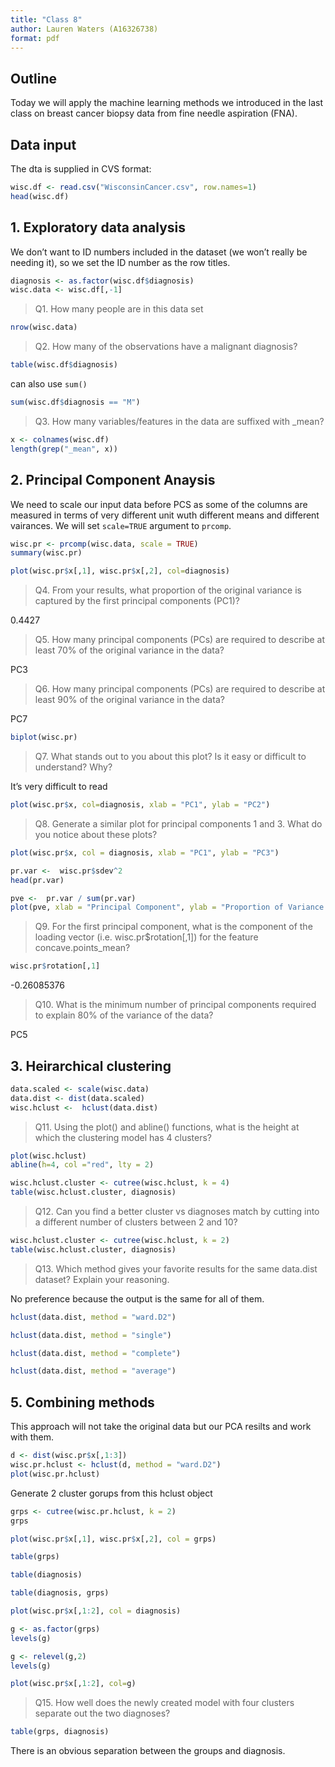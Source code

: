 ```yaml
---
title: "Class 8"
author: Lauren Waters (A16326738)
format: pdf
---
```


## Outline 
Today we will apply the machine learning methods we introduced in the last class on breast cancer biopsy data from fine needle aspiration (FNA).

## Data input 
The dta is supplied in CVS format:

```r
wisc.df <- read.csv("WisconsinCancer.csv", row.names=1)
head(wisc.df)
```

## 1. Exploratory data analysis 

We don't want to ID numbers included in the dataset (we won't really be needing it), so we set the ID number as the row titles. 

```r
diagnosis <- as.factor(wisc.df$diagnosis)
wisc.data <- wisc.df[,-1]
```

>Q1. How many people are in this data set 

```r
nrow(wisc.data)
```

>Q2. How many of the observations have a malignant diagnosis? 

```r
table(wisc.df$diagnosis)
```

can also use `sum()` 

```r
sum(wisc.df$diagnosis == "M")
```

>Q3. How many variables/features in the data are suffixed with _mean?

```r
x <- colnames(wisc.df)
length(grep("_mean", x))
```

## 2. Principal Component Anaysis 

We need to scale our input data before PCS as some of the columns are measured in terms of very different unit wuth different means and different vairances. We will set `scale=TRUE` argument to `prcomp`.

```r
wisc.pr <- prcomp(wisc.data, scale = TRUE)
summary(wisc.pr)
```

```r
plot(wisc.pr$x[,1], wisc.pr$x[,2], col=diagnosis)
```

>Q4. From your results, what proportion of the original variance is captured by the first principal components (PC1)?

0.4427

>Q5. How many principal components (PCs) are required to describe at least 70% of the original variance in the data?

PC3

>Q6. How many principal components (PCs) are required to describe at least 90% of the original variance in the data?

PC7

```r
biplot(wisc.pr)
```

>Q7. What stands out to you about this plot? Is it easy or difficult to understand? Why? 

It's very difficult to read 

```r
plot(wisc.pr$x, col=diagnosis, xlab = "PC1", ylab = "PC2")
```

>Q8. Generate a similar plot for principal components 1 and 3. What do you notice about these plots?

```r
plot(wisc.pr$x, col = diagnosis, xlab = "PC1", ylab = "PC3")
```

```r
pr.var <-  wisc.pr$sdev^2
head(pr.var)
```

```r
pve <-  pr.var / sum(pr.var)
plot(pve, xlab = "Principal Component", ylab = "Proportion of Variance Explained", ylim = c(0, 1), type = "o")
```

>Q9. For the first principal component, what is the component of the loading vector (i.e. wisc.pr$rotation[,1]) for the feature concave.points_mean?

```r
wisc.pr$rotation[,1]
```
 
 -0.26085376 

>Q10. What is the minimum number of principal components required to explain 80% of the variance of the data?

PC5

## 3. Heirarchical clustering

```r
data.scaled <- scale(wisc.data)
data.dist <- dist(data.scaled)
wisc.hclust <-  hclust(data.dist)
```

>Q11. Using the plot() and abline() functions, what is the height at which the clustering model has 4 clusters?

```r
plot(wisc.hclust)
abline(h=4, col ="red", lty = 2)
```

```r
wisc.hclust.cluster <- cutree(wisc.hclust, k = 4)
table(wisc.hclust.cluster, diagnosis)
```

>Q12. Can you find a better cluster vs diagnoses match by cutting into a different number of clusters between 2 and 10?

```r
wisc.hclust.cluster <- cutree(wisc.hclust, k = 2)
table(wisc.hclust.cluster, diagnosis)
```

>Q13. Which method gives your favorite results for the same data.dist dataset? Explain your reasoning.

No preference because the output is the same for all of them.

```r
hclust(data.dist, method = "ward.D2")
```

```r
hclust(data.dist, method = "single")
```

```r
hclust(data.dist, method = "complete")
```

```r
hclust(data.dist, method = "average")
```

## 5. Combining methods 

This approach will not take the original data but our PCA resilts and work with them. 

```r
d <- dist(wisc.pr$x[,1:3])
wisc.pr.hclust <- hclust(d, method = "ward.D2")
plot(wisc.pr.hclust)
```

Generate 2 cluster gorups from this hclust object 

```r
grps <- cutree(wisc.pr.hclust, k = 2)
grps
```

```r
plot(wisc.pr$x[,1], wisc.pr$x[,2], col = grps)
```

```r
table(grps)
```

```r
table(diagnosis)
```

```r
table(diagnosis, grps)
```

```r
plot(wisc.pr$x[,1:2], col = diagnosis)
```

```r
g <- as.factor(grps)
levels(g)
```

```r
g <- relevel(g,2)
levels(g)
```

```r
plot(wisc.pr$x[,1:2], col=g)
```

>Q15. How well does the newly created model with four clusters separate out the two diagnoses?

```r
table(grps, diagnosis)
```

There is an obvious separation between the groups and diagnosis.
